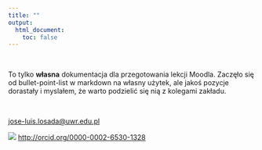 ```yaml
---
title: ""
output: 
  html_document:
    toc: false
---
```

<br/>

To tylko **własna** dokumentacja dla przegotowania lekcji Moodla. Zaczęło się od bullet-point-list w markdown na własny użytek, ale jakoś pozycje dorastały i myslałem, że warto podzielić się nią z kolegami zakładu.

<br/>

<i class="far fa-envelope"></i> [jose-luis.losada@uwr.edu.pl](mailto:jose-luis.losada@uwr.edu.pl)

![](https://orcid.org/sites/default/files/images/orcid_16x16.png) [http://orcid.org/0000-0002-6530-1328](http://orcid.org/0000-0002-6530-1328)